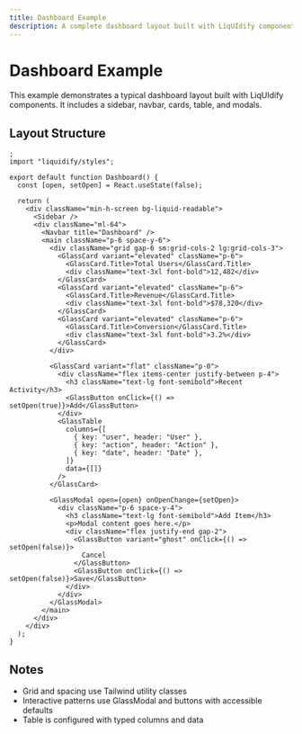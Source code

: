 ```yaml
---
title: Dashboard Example
description: A complete dashboard layout built with LiqUIdify components.
---
```

# Dashboard Example

This example demonstrates a typical dashboard layout built with LiqUIdify components. It includes a sidebar, navbar, cards, table, and modals.

## Layout Structure

```tsx
;
import "liquidify/styles";

export default function Dashboard() {
  const [open, setOpen] = React.useState(false);

  return (
    <div className="min-h-screen bg-liquid-readable">
      <Sidebar />
      <div className="ml-64">
        <Navbar title="Dashboard" />
        <main className="p-6 space-y-6">
          <div className="grid gap-6 sm:grid-cols-2 lg:grid-cols-3">
            <GlassCard variant="elevated" className="p-6">
              <GlassCard.Title>Total Users</GlassCard.Title>
              <div className="text-3xl font-bold">12,482</div>
            </GlassCard>
            <GlassCard variant="elevated" className="p-6">
              <GlassCard.Title>Revenue</GlassCard.Title>
              <div className="text-3xl font-bold">$78,320</div>
            </GlassCard>
            <GlassCard variant="elevated" className="p-6">
              <GlassCard.Title>Conversion</GlassCard.Title>
              <div className="text-3xl font-bold">3.2%</div>
            </GlassCard>
          </div>

          <GlassCard variant="flat" className="p-0">
            <div className="flex items-center justify-between p-4">
              <h3 className="text-lg font-semibold">Recent Activity</h3>
              <GlassButton onClick={() => setOpen(true)}>Add</GlassButton>
            </div>
            <GlassTable
              columns={[
                { key: "user", header: "User" },
                { key: "action", header: "Action" },
                { key: "date", header: "Date" },
              ]}
              data={[]}
            />
          </GlassCard>

          <GlassModal open={open} onOpenChange={setOpen}>
            <div className="p-6 space-y-4">
              <h3 className="text-lg font-semibold">Add Item</h3>
              <p>Modal content goes here.</p>
              <div className="flex justify-end gap-2">
                <GlassButton variant="ghost" onClick={() => setOpen(false)}>
                  Cancel
                </GlassButton>
                <GlassButton onClick={() => setOpen(false)}>Save</GlassButton>
              </div>
            </div>
          </GlassModal>
        </main>
      </div>
    </div>
  );
}
```

## Notes

- Grid and spacing use Tailwind utility classes
- Interactive patterns use GlassModal and buttons with accessible defaults
- Table is configured with typed columns and data
